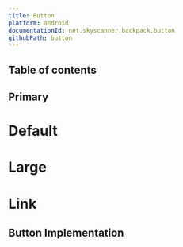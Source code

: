 ```yaml
---
title: Button
platform: android
documentationId: net.skyscanner.backpack.button
githubPath: button
---
```






## Table of contents

## Primary

# Default

<AndroidComponentScreenshots
  lightMode={Default}
  darkMode={DefaultDm}
  altText="Button (default size)" />

# Large

<AndroidComponentScreenshots
  lightMode={Large}
  darkMode={LargeDm}
  altText="Button (large size)" />

# Link

<AndroidComponentScreenshots
  lightMode={Link}
  darkMode={LinkDm}
  altText="Button (link buttons)" />

## Button Implementation

<ButtonReadme />
